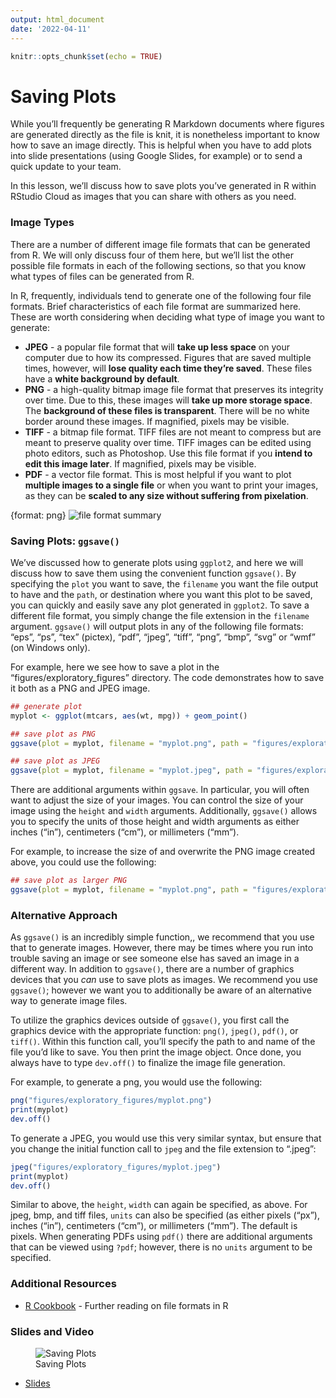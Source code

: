 ```yaml
---
output: html_document
date: '2022-04-11'
---
```


```r
knitr::opts_chunk$set(echo = TRUE)
```

# Saving Plots

While you'll frequently be generating R Markdown documents where figures are generated directly as the file is knit, it is nonetheless important to know how to save an image directly. This is helpful when you have to add plots into slide presentations (using Google Slides, for example) or to send a quick update to your team.

In this lesson, we'll discuss how to save plots you've generated in R within RStudio Cloud as images that you can share with others as you need.

### Image Types

There are a number of different image file formats that can be generated from R.  We will only discuss four of them here, but we'll list the other possible file formats in each of the following sections, so that you know what types of files can be generated from R.

In R, frequently, individuals tend to generate one of the following four file formats. Brief characteristics of each file format are summarized here. These are worth considering when deciding what type of image you want to generate:

* __JPEG__ - a popular file format that will **take up less space** on your computer due to how its compressed. Figures that are saved multiple times, however, will **lose quality each time they're saved**. These files have a **white background by default**.
* __PNG__ - a high-quality bitmap image file format that preserves its integrity over time. Due to this, these images will **take up more storage space**. The **background of these files is transparent**. There will be no white border around these images.  If magnified, pixels may be visible.
* __TIFF__ - a bitmap file format. TIFF files are not meant to compress but are meant to preserve quality over time. TIFF images can be edited using photo editors, such as Photoshop. Use this file format if you **intend to edit this image later**. If magnified, pixels may be visible.
* __PDF__ - a vector file format. This is most helpful if you want to plot **multiple images to a single file** or when you want to print your images, as they can be **scaled to any size without suffering from pixelation**.

{format: png}
![file format summary](https://docs.google.com/presentation/d/1O_10dR6Nb273S0bF-Xv3VCCHweagVzRJVv7HI1NPMBs/export/png?id=1O_10dR6Nb273S0bF-Xv3VCCHweagVzRJVv7HI1NPMBs&pageid=g3c02ec7cbb_0_0)

### Saving Plots: `ggsave()`

We've discussed how to generate plots using `ggplot2`, and here we will discuss how to save them using the convenient function `ggsave()`. By specifying the `plot` you want to save, the `filename` you want the file output to have and the `path`, or destination where you want this plot to be saved, you can quickly and easily save any plot generated in `ggplot2`. To save a different file format, you simply change the file extension in the `filename` argument. `ggsave()` will output plots in any of the following file formats: "eps", "ps", "tex" (pictex), "pdf", "jpeg", "tiff", "png", "bmp", "svg" or "wmf" (on Windows only).

For example, here we see how to save a plot in the "figures/exploratory_figures" directory. The code demonstrates how to save it both as a PNG and JPEG image.

```r
## generate plot
myplot <- ggplot(mtcars, aes(wt, mpg)) + geom_point()

## save plot as PNG
ggsave(plot = myplot, filename = "myplot.png", path = "figures/exploratory_figures")

## save plot as JPEG
ggsave(plot = myplot, filename = "myplot.jpeg", path = "figures/exploratory_figures")
```

There are additional arguments within `ggsave`. In particular, you will often want to adjust the size of your images. You can control the size of your image using the `height` and `width` arguments. Additionally, `ggsave()` allows you to specify the units of those height and width arguments as either inches ("in"), centimeters ("cm"), or millimeters ("mm").

For example, to increase the size of and overwrite the PNG image created above, you could use the following:

```r
## save plot as larger PNG
ggsave(plot = myplot, filename = "myplot.png", path = "figures/exploratory_figures", height = 9, width = 9, unit = c("in"))
```

### Alternative Approach

As `ggsave()` is an incredibly simple function,, we recommend that you use that to generate images. However, there may be times where you run into trouble saving an image or see someone else has saved an image in a different way. In addition to `ggsave()`, there are a number of graphics devices that you *can* use to save plots as images. We recommend you use `ggsave()`; however we want you to additionally be aware of an alternative way to generate image files.  

To utilize the graphics devices outside of `ggsave()`, you first call the graphics device with the appropriate function: `png()`, `jpeg()`, `pdf()`, or `tiff()`. Within this function call, you'll specify the path to and name of the file you'd like to save. You then print the image object. Once done, you always have to type `dev.off()` to finalize the image file generation.

For example, to generate a png, you would use the following:

```r
png("figures/exploratory_figures/myplot.png")
print(myplot)
dev.off()
```

To generate a JPEG, you would use this very similar syntax, but ensure that you change the initial function call to `jpeg` and the file extension to ".jpeg":

```r
jpeg("figures/exploratory_figures/myplot.jpeg")
print(myplot)
dev.off()
```

Similar to above, the `height`, `width` can again be specified, as above. For jpeg, bmp, and tiff files, `units` can also be specified (as either pixels ("px"), inches ("in"), centimeters ("cm"), or millimeters ("mm"). The default is pixels. When generating PDFs using `pdf()` there are additional arguments that can be viewed using `?pdf`; however, there is no `units` argument to be specified.

### Additional Resources

* [R Cookbook](http://www.cookbook-r.com/Graphs/Output_to_a_file/)  - Further reading on file formats in R

### Slides and Video

![Saving Plots](https://youtu.be/1z3m_9ZXp0M)

  * [Slides](https://docs.google.com/presentation/d/1O_10dR6Nb273S0bF-Xv3VCCHweagVzRJVv7HI1NPMBs/edit?usp=sharing)
